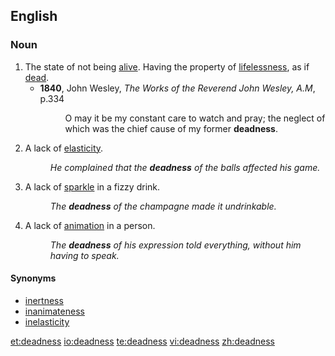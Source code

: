 ==English==

===Noun===
{{en-noun|-}}

# The state of not being [[alive]]. Having the property of [[lifelessness]], as if [[dead]].
#* '''1840''', John Wesley, ''The Works of the Reverend John Wesley, A.M'', p.334
#*:O may it be my constant care to watch and pray; the neglect of which was the chief cause of my former '''deadness'''.
# A lack of [[elasticity]].
#:''He complained that the '''deadness''' of the balls affected his game.''
# A lack of [[sparkle]] in a fizzy drink.
#:''The '''deadness''' of the champagne made it undrinkable.''
# A lack of [[animation]] in a person.
#:''The '''deadness''' of his expression told everything, without him having to speak.''

====Synonyms====
{{checksyns}}
* [[inertness]]
* [[inanimateness]]
* [[inelasticity]]

[[et:deadness]]
[[io:deadness]]
[[te:deadness]]
[[vi:deadness]]
[[zh:deadness]]